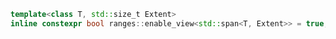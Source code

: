 ```cpp
template<class T, std::size_t Extent>
inline constexpr bool ranges::enable_view<std::span<T, Extent>> = true;
```
